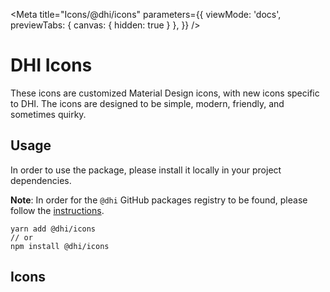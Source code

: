 <!-- Checkbox.stories.mdx -->


<Meta
  title="Icons/@dhi/icons"
  parameters={{
    viewMode: 'docs',
    previewTabs: {
      canvas: { hidden: true }
     },
  }}
/>

# DHI Icons

These icons are customized Material Design icons, with new icons specific to DHI. The icons are designed to be simple, modern, friendly, and sometimes quirky.

## Usage

In order to use the package, please install it locally in your project dependencies.

**Note**: In order for the `@dhi` GitHub packages registry to be found, please follow the [instructions]('https://github.com/DHI/react-components/tree/master/packages/icons#installing-the-package').
```
yarn add @dhi/icons
// or
npm install @dhi/icons
```

## Icons

<Story name="@dhi/icons">
  <Box width={1} display={'flex'} justifyContent={'space-around'}>
    <Icons />
  </Box>
</Story>

